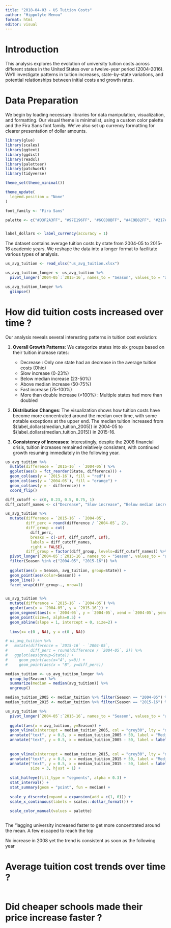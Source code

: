 ```yaml
---
title: "2018-04-03 - US Tuition Costs"
author: "Hippolyte Menou"
format: html
editor: visual
---
```


# Introduction

This analysis explores the evolution of university tuition costs across different states in the United States over a twelve-year period (2004-2016). We'll investigate patterns in tuition increases, state-by-state variations, and potential relationships between initial costs and growth rates.

# Data Preparation

We begin by loading necessary libraries for data manipulation, visualization, and formatting. Our visual theme is minimalist, using a custom color palette and the Fira Sans font family. We've also set up currency formatting for clearer presentation of dollar amounts.

```r
library(glue)
library(scales)
library(ggtext)
library(ggdist)
library(readxl)
library(paletteer)
library(patchwork)
library(tidyverse)
```

```r
theme_set(theme_minimal())

theme_update(
  legend.position = "None"
)

font_family <- "Fira Sans"

palette <- c("#D3F2A3FF", "#97E196FF", "#6CC08BFF", "#4C9B82FF", "#217A79FF", "#105965FF", "#074050FF")


label_dollars <- label_currency(accuracy = 1)

```

The dataset contains average tuition costs by state from 2004-05 to 2015-16 academic years. We reshape the data into a longer format to facilitate various types of analysis.

```r
us_avg_tuition <- read_xlsx("us_avg_tuition.xlsx")

us_avg_tuition_longer <- us_avg_tuition %>% 
  pivot_longer(`2004-05`:`2015-16`, names_to = "Season", values_to = "avg_tuition") 

us_avg_tuition_longer %>% 
  glimpse()
```

# How did tuition costs increased over time ?

Our analysis reveals several interesting patterns in tuition cost evolution:

1.  **Overall Growth Patterns**: We categorize states into six groups based on their tuition increase rates:

    -   Decrease : Only one state had an decrease in the average tuition costs (Ohio)
    -   Slow increase (0-23%)
    -   Below median increase (23-50%)
    -   Above median increase (50-75%)
    -   Fast increase (75-100%)
    -   More than double increase (\>100%) : Multiple states had more than doubled

2.  **Distribution Changes**: The visualization shows how tuition costs have become more concentrated around the median over time, with some notable exceptions at the upper end. The median tuition increased from \${label_dollars(median_tuition_2005)} in 2004-05 to \${label_dollars(median_tuition_2015)} in 2015-16.

3.  **Consistency of Increases**: Interestingly, despite the 2008 financial crisis, tuition increases remained relatively consistent, with continued growth resuming immediately in the following year.

```r
us_avg_tuition %>% 
  mutate(difference = `2015-16` - `2004-05`) %>% 
  ggplot(aes(x = fct_reorder(State, difference))) + 
  geom_col(aes(y = `2015-16`), fill = "red") + 
  geom_col(aes(y = `2004-05`), fill = "orange") + 
  geom_col(aes(y = - difference)) +
  coord_flip()

diff_cutoff <- c(0, 0.23, 0.5, 0.75, 1)
diff_cutoff_names <- c("Decrease", "Slow increase", "Below median increase", "Above median increase", "Fast increase", "More than double increase")

us_avg_tuition %>% 
  mutate(difference = `2015-16` - `2004-05`,
         diff_perc = round(difference / `2004-05`, 2),
         diff_group = cut(
           diff_perc, 
           breaks = c(-Inf, diff_cutoff, Inf), 
           labels = diff_cutoff_names,
           right = FALSE),
         diff_group = factor(diff_group, levels=diff_cutoff_names)) %>% 
  pivot_longer(`2004-05`:`2015-16`, names_to = "Season", values_to = "avg_tuition")  %>% 
  filter(Season %in% c("2004-05", "2015-16")) %>% 
  
  ggplot(aes(x = Season, avg_tuition, group=State)) + 
  geom_point(aes(color=Season)) + 
  geom_line() + 
  facet_wrap(diff_group~., nrow=1)


us_avg_tuition %>% 
  mutate(difference = `2015-16` - `2004-05`) %>% 
  ggplot(aes(x = `2004-05`, y = `2015-16`)) + 
  geom_segment(aes(x = `2004-05`, y = `2004-05`, xend = `2004-05`, yend = `2015-16`, colour = "segment"), size=1, alpha=0.8) + 
  geom_point(size=4, alpha=0.5) + 
  geom_abline(slope = 1, intercept = 0, size=2) + 
  
  lims(x= c(0 , NA), y = c(0 , NA))

# us_avg_tuition %>% 
#   mutate(difference = `2015-16` - `2004-05`,
#          diff_perc = round(difference / `2004-05`, 2)) %>% 
#   ggplot(aes(group=State)) + 
#     geom_point(aes(x="A", y=0)) + 
#     geom_point(aes(x = "B", y=diff_perc))

median_tuition <- us_avg_tuition_longer %>% 
  group_by(Season) %>% 
  summarize(median = median(avg_tuition)) %>% 
  ungroup() 

median_tuition_2005 <- median_tuition %>% filter(Season == "2004-05") %>% head(1) %>% pull(median)
median_tuition_2015 <- median_tuition %>% filter(Season == "2015-16") %>% head(1) %>% pull(median)

us_avg_tuition %>% 
  pivot_longer(`2004-05`:`2015-16`, names_to = "Season", values_to = "avg_tuition")  %>% 
  
  ggplot(aes(x = avg_tuition, y=Season)) + 
  geom_vline(xintercept = median_tuition_2005, col = "grey30", lty = "dashed") +
  annotate("text", y = 0.5, x = median_tuition_2005 + 50, label = "Median tuition in 2004/05", size = 3, hjust = 0) +
  annotate("text", y = 0.5, x = median_tuition_2005 - 50, label = label_dollars(median_tuition_2005), size = 3, hjust = 1) +
  
  
  geom_vline(xintercept = median_tuition_2015, col = "grey30", lty = "dashed") +
  annotate("text", y = 0.5, x = median_tuition_2015 + 50, label = "Median tuition in 2015/16", size = 3, hjust = 0) +
  annotate("text", y = 0.5, x = median_tuition_2015 - 50, label = label_dollars(median_tuition_2015),
           size = 3, hjust = 1) +
  
  stat_halfeye(fill_type = "segments", alpha = 0.3) +
  stat_interval() +
  stat_summary(geom = "point", fun = median) +
  
  scale_y_discrete(expand = expansion(add = c(1, 0))) +
  scale_x_continuous(labels = scales::dollar_format()) +
  
  scale_color_manual(values = palette)



```

The "lagging university increased faster to get more concentrated around the mean. A few escaped to reach the top

No increase in 2008 yet the trend is consistent as soon as the following year

# Average tuition cost trends over time ?

```r
```

# Did cheaper schools made their price increase faster ?

```r
```

```r
```

```r
```
